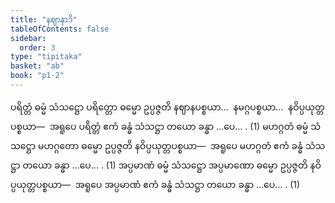 ```yaml
---
title: "နဈာနာဒိ"
tableOfContents: false
sidebar:
  order: 3
type: "tipitaka"
basket: "ab"
book: "p1-2"
---
```



<DynamicBreadcrumb />

<Division number="51" book="p1-2" e="ch" v="37" p="322">

<Paragraph number="2018" book="p1-2">
ပရိတ္တံ ဓမ္မံ သံသဋ္ဌော ပရိတ္တော ဓမ္မော ဥပ္ပဇ္ဇတိ နဈာနပစ္စယာ…  နမဂ္ဂပစ္စယာ…  နဝိပ္ပယုတ္တပစ္စယာ—  အရူပေ ပရိတ္တံ ဧကံ ခန္ဓံ သံသဋ္ဌာ တယော ခန္ဓာ …ပေ… . (1)
</Paragraph>

<Paragraph number="2019" book="p1-2">
မဟဂ္ဂတံ ဓမ္မံ သံသဋ္ဌော မဟဂ္ဂတော ဓမ္မော ဥပ္ပဇ္ဇတိ နဝိပ္ပယုတ္တပစ္စယာ—  အရူပေ မဟဂ္ဂတံ ဧကံ ခန္ဓံ သံသဋ္ဌာ တယော ခန္ဓာ …ပေ… . (1)
</Paragraph>

<Paragraph number="2020" book="p1-2">
အပ္ပမာဏံ ဓမ္မံ သံသဋ္ဌော အပ္ပမာဏော ဓမ္မော ဥပ္ပဇ္ဇတိ နဝိပ္ပယုတ္တပစ္စယာ—  အရူပေ အပ္ပမာဏံ ဧကံ ခန္ဓံ သံသဋ္ဌာ တယော ခန္ဓာ …ပေ… . (1)
</Paragraph>
</Division>